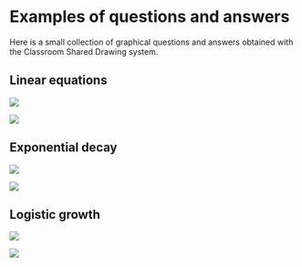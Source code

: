 # Examples of questions and answers

Here is a small collection of graphical questions and answers obtained with the 
Classroom Shared Drawing system.

## Linear equations

![](pic/examples/linear_equations_template.png)

![](pic/examples/linear_equations_answers.png)


## Exponential decay

![](pic/examples/exponential_decay_template.png)

![](pic/examples/exponential_decay_answers.png)


## Logistic growth

![](pic/examples/logistic_growth_template.png)

![](pic/examples/logistic_growth_answers.png)

